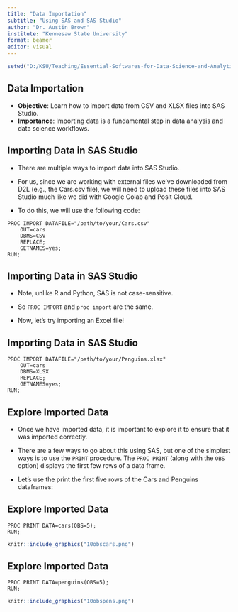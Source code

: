 ```yaml
---
title: "Data Importation"
subtitle: "Using SAS and SAS Studio"
author: "Dr. Austin Brown"
institute: "Kennesaw State University"
format: beamer
editor: visual
---
```


```r
setwd("D:/KSU/Teaching/Essential-Softwares-for-Data-Science-and-Analytics/Module 1 - Course Introduction and Data Importation")
```

## Data Importation

-   **Objective**: Learn how to import data from CSV and XLSX files into SAS Studio.
-   **Importance**: Importing data is a fundamental step in data analysis and data science workflows.

## Importing Data in SAS Studio

-   There are multiple ways to import data into SAS Studio.

-   For us, since we are working with external files we've downloaded from D2L (e.g., the Cars.csv file), we will need to upload these files into SAS Studio much like we did with Google Colab and Posit Cloud.

-   To do this, we will use the following code:

```         
PROC IMPORT DATAFILE="/path/to/your/Cars.csv"
    OUT=cars
    DBMS=CSV
    REPLACE;
    GETNAMES=yes;
RUN;
```

## Importing Data in SAS Studio

-   Note, unlike R and Python, SAS is not case-sensitive.

-   So `PROC IMPORT` and `proc import` are the same.

-   Now, let's try importing an Excel file!

## Importing Data in SAS Studio

```         
PROC IMPORT DATAFILE="/path/to/your/Penguins.xlsx"
    OUT=cars
    DBMS=XLSX
    REPLACE;
    GETNAMES=yes;
RUN;
```

## Explore Imported Data

-   Once we have imported data, it is important to explore it to ensure that it was imported correctly.

-   There are a few ways to go about this using SAS, but one of the simplest ways is to use the `PRINT` procedure. The `PROC PRINT` (along with the `OBS` option) displays the first few rows of a data frame.

-   Let's use the print the first five rows of the Cars and Penguins dataframes:

## Explore Imported Data

```         
PROC PRINT DATA=cars(OBS=5);
RUN;
```

```r
knitr::include_graphics("10obscars.png")
```

## Explore Imported Data

```         
PROC PRINT DATA=penguins(OBS=5);
RUN;
```

```r
knitr::include_graphics("10obspens.png")
```
